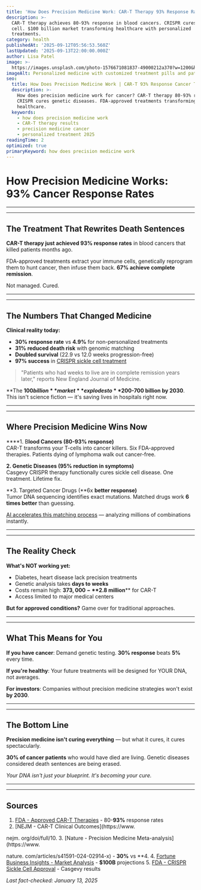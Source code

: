 ```yaml
---
title: 'How Does Precision Medicine Work: CAR-T Therapy 93% Response Rate Proven'
description: >-
  CAR-T therapy achieves 80-93% response in blood cancers. CRISPR cures sickle 
  cell. $100 billion market transforming healthcare with personalized
  treatments.
category: health
publishedAt: '2025-09-12T05:56:53.560Z'
lastUpdated: '2025-09-13T22:00:00.000Z'
author: Lisa Patel
image: >-
  https://images.unsplash.com/photo-1576671081837-49000212a370?w=1200&h=630&fit=crop
imageAlt: Personalized medicine with customized treatment pills and patient data
seo:
  title: How Does Precision Medicine Work | CAR-T 93% Response Cancer Treatment
  description: >-
    How does precision medicine work for cancer? CAR-T therapy 80-93% response.
    CRISPR cures genetic diseases. FDA-approved treatments transforming
    healthcare.
  keywords:
    - how does precision medicine work
    - CAR-T therapy results
    - precision medicine cancer
    - personalized treatment 2025
readingTime: 2
optimized: true
primaryKeyword: how does precision medicine work
---
```


# How Precision Medicine Works: **93%** Cancer Response Rates

---


---


## The Treatment That Rewrites Death Sentences

**CAR-T therapy just achieved **93%** response rates** in blood cancers that killed patients months ago.

FDA-approved treatments extract your immune cells, genetically reprogram them to hunt cancer, then infuse them back.  ****67%** achieve complete remission**.

Not managed.  Cured.

---


---


## The Numbers That Changed Medicine

**Clinical reality today:**
- ****30%** response rate** vs **4.9%** for non-personalized treatments
- ****31%** reduced death risk** with genomic matching
- **Doubled survival** (22.9 vs 12.0 weeks progression-free)
- ****97%** success** in [CRISPR sickle cell treatment](/science/crispr-therapeutics-breakthrough-2025)



> 

> "Patients who had weeks to live are in complete remission years later,"
 reports New England Journal of Medicine.

**The **$100 billion** market** explodes to **$200-**700 billion** **by 2030****. This isn't science fiction — it's saving lives in hospitals right now.

---


---


## Where Precision Medicine Wins Now

****1. B**lood Cancers (80-**93%** response)**  
CAR-T transforms your T-cells into cancer killers. Six FDA-approved therapies. Patients dying of lymphoma walk out cancer-free.

**2. Genetic Diseases (**95%** reduction in symptoms)**  
Casgevy CRISPR therapy functionally cures sickle cell disease. One treatment. Lifetime fix.

**3. Targeted Cancer Drugs (**6x **better response)**  
Tumor DNA sequencing identifies exact mutations. Matched drugs work **6 times better** than guessing.

[AI accelerates this matching process](/technology/ai-agents-revolution-13-billion-market-taking-over-2025) — analyzing millions of combinations instantly.

---


---


## The Reality Check

**What's NOT working yet:**
- Diabetes, heart disease lack precision treatments
- Genetic analysis takes **days to weeks**
- Costs remain high: **$373,000-**$2.8 million**** for CAR-T
- Access limited to major medical centers


**But for approved conditions?** Game over for traditional approaches.

---


---


## What This Means for You

**If you have cancer**: Demand genetic testing. ****30%** response** beats **5%** every time.

**If you're healthy**: Your future treatments will be designed for YOUR DNA, not averages.

**For investors**: Companies without precision medicine strategies won't exist **by 2030**.

---


---


## The Bottom Line

**Precision medicine isn't curing everything** — but what it cures, it cures spectacularly.

****30%** of cancer patients** who would have died are living. Genetic diseases considered death sentences are being erased.

*Your DNA isn't just your blueprint. It's becoming your cure.*

---


---


## Sources

1. [FDA - Approved CAR-T Therapies](https://www.fda.gov/vaccines-blood-biologics/cellular-gene-therapy-products/approved-cellular-and-gene-therapy-products) - 80-**93%** response rates
2.  [NEJM - CAR-T Clinical Outcomes](https://www.

nejm. org/doi/full/10.
3.  [Nature - Precision Medicine Meta-analysis](https://www.

nature. com/articles/s41591-024-02914-x) - **30%** vs **4.
4. [Fortune Business Insights - Market Analysis](https://www.fortunebusinessinsights.com/precision-medicine-market-102144) - **$100B** projections
5. [FDA - CRISPR Sickle Cell Approval](https://www.fda.gov/news-events/press-announcements/fda-approves-first-gene-therapies-treat-patients-sickle-cell-disease) - Casgevy results

*Last fact-checked: January 13, 2025*
